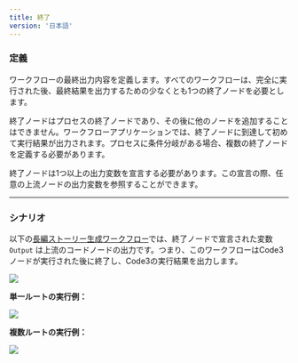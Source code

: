 ```yaml
---
title: 終了
version: '日本語'
---
```


### 定義

ワークフローの最終出力内容を定義します。すべてのワークフローは、完全に実行された後、最終結果を出力するための少なくとも1つの終了ノードを必要とします。

終了ノードはプロセスの終了ノードであり、その後に他のノードを追加することはできません。ワークフローアプリケーションでは、終了ノードに到達して初めて実行結果が出力されます。プロセスに条件分岐がある場合、複数の終了ノードを定義する必要があります。

終了ノードは1つ以上の出力変数を宣言する必要があります。この宣言の際、任意の上流ノードの出力変数を参照することができます。


***

### シナリオ

以下の[長編ストーリー生成ワークフロー](./iteration#1)では、終了ノードで宣言された変数 `Output` は上流のコードノードの出力です。つまり、このワークフローはCode3ノードが実行された後に終了し、Code3の実行結果を出力します。

![](https://docs.dify.ai/~gitbook/image?url=https%3A%2F%2F3866086014-files.gitbook.io%2F%7E%2Ffiles%2Fv0%2Fb%2Fgitbook-x-prod.appspot.com%2Fo%2Fspaces%252FRncMhlfeYTrpujwzDIqw%252Fuploads%252Fgit-blob-9d99907b12419fb3b7c1ab4082a147af3ffb6221%252Fend-answer.png%3Falt%3Dmedia&width=768&dpr=2&quality=100&sign=66745000&sv=1)

**単一ルートの実行例：**

![](/img/463291f9ab3d62ff3b4094e97d8ea543.png)

**複数ルートの実行例：**

![](/img/6dfcb4a8e25ae2132c663299eef596ea.png)

